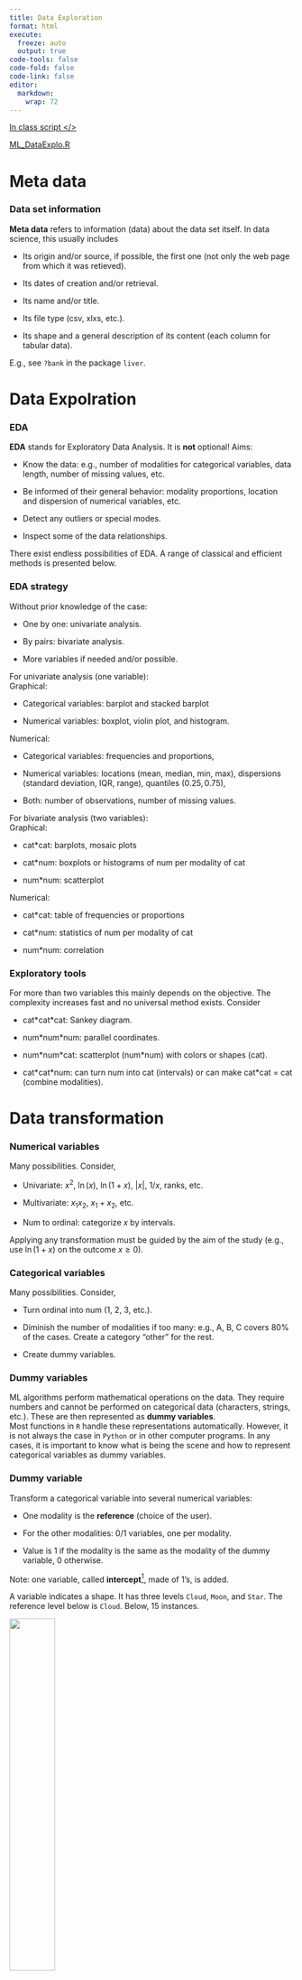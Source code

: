 ```yaml
---
title: Data Exploration
format: html
execute:
  freeze: auto
  output: true
code-tools: false
code-fold: false
code-link: false
editor: 
  markdown: 
    wrap: 72
---
```


[In class script
\</\>](https://github.com/do-unil/mlba/blob/main/lectures/02_DataExploration/ML_DataExplo.R)

[ML_DataExplo.R](ML_DataExplo.R)

# Meta data

### Data set information

**Meta data** refers to information (data) about the data set itself. In
data science, this usually includes

-   Its origin and/or source, if possible, the first one (not only the
    web page from which it was retieved).

-   Its dates of creation and/or retrieval.

-   Its name and/or title.

-   Its file type (csv, xlxs, etc.).

-   Its shape and a general description of its content (each column for
    tabular data).

E.g., see `?bank` in the package `liver`.

# Data Expolration

### EDA

**EDA** stands for Exploratory Data Analysis. It is **not** optional!
Aims:

-   Know the data: e.g., number of modalities for categorical variables,
    data length, number of missing values, etc.

-   Be informed of their general behavior: modality proportions,
    location and dispersion of numerical variables, etc.

-   Detect any outliers or special modes.

-   Inspect some of the data relationships.

There exist endless possibilities of EDA. A range of classical and
efficient methods is presented below.

### EDA strategy

Without prior knowledge of the case:

-   One by one: univariate analysis.

-   By pairs: bivariate analysis.

-   More variables if needed and/or possible.

For univariate analysis (one variable):\
Graphical:

-   Categorical variables: barplot and stacked barplot

-   Numerical variables: boxplot, violin plot, and histogram.

Numerical:

-   Categorical variables: frequencies and proportions,

-   Numerical variables: locations (mean, median, min, max), dispersions
    (standard deviation, IQR, range), quantiles ($0.25, 0.75$),

-   Both: number of observations, number of missing values.

For bivariate analysis (two variables):\
Graphical:

-   cat\*cat: barplots, mosaic plots

-   cat\*num: boxplots or histograms of num per modality of cat

-   num\*num: scatterplot

Numerical:

-   cat\*cat: table of frequencies or proportions

-   cat\*num: statistics of num per modality of cat

-   num\*num: correlation

### Exploratory tools

For more than two variables this mainly depends on the objective. The
complexity increases fast and no universal method exists. Consider

-   cat\*cat\*cat: Sankey diagram.

-   num\*num\*num: parallel coordinates.

-   num\*num\*cat: scatterplot (num\*num) with colors or shapes (cat).

-   cat\*cat\*num: can turn num into cat (intervals) or can make
    cat\*cat = cat (combine modalities).

# Data transformation

### Numerical variables

Many possibilities. Consider,

-   Univariate: $x^2$, $\ln(x)$, $\ln(1+x)$, $|x|$, $1/x$, ranks, etc.

-   Multivariate: $x_1 x_2$, $x_1 + x_2$, etc.

-   Num to ordinal: categorize $x$ by intervals.

Applying any transformation must be guided by the aim of the study
(e.g., use $\ln(1+x)$ on the outcome $x\geq 0$).

### Categorical variables

Many possibilities. Consider,

-   Turn ordinal into num (1, 2, 3, etc.).

-   Diminish the number of modalities if too many: e.g., A, B, C covers
    $80\%$ of the cases. Create a category "other" for the rest.

-   Create dummy variables.

### Dummy variables

ML algorithms perform mathematical operations on the data. They require
numbers and cannot be performed on categorical data (characters,
strings, etc.). These are then represented as **dummy variables**.\
Most functions in `R` handle these representations automatically.
However, it is not always the case in `Python` or in other computer
programs. In any cases, it is important to know what is being the scene
and how to represent categorical variables as dummy variables.

### Dummy variable

Transform a categorical variable into several numerical variables:

-   One modality is the **reference** (choice of the user).

-   For the other modalities: $0/1$ variables, one per modality.

-   Value is 1 if the modality is the same as the modality of the dummy
    variable, 0 otherwise.

Note: one variable, called **intercept**[^1], made of 1's, is added.

[^1]: In most algorithm, especially in regressions. In Neural Network,
    it is called the **bias**.

A variable indicates a shape. It has three levels `Cloud`, `Moon`, and
`Star`. The reference level below is `Cloud`. Below, 15 instances.

![](../Graphs/Dummy_1.png){width="40%" fig-align="center"}

### Dummy variable example

The same example when the reference level below is `Moon`.

![](../Graphs/Dummy_2.png){width="45%" fig-align="center"}

# Missing values

Missing value analysis is **never** easy and would deserve a whole
course. In a quick fix, consider

-   Detect: which variables, which code (e.g., `NA`, $-999$, etc.).

-   Quantify: how many (number and proportion) for variables and cases.

-   Relate: two (or more) variables are systematically missing together?

In absence of data, lot of techniques break down. Can this be solved
perfectly? No.

### Dealing with (without) missing values

Various techniques, none of which is perfect:

-   Remove the cases with at least one missing feature.

-   Remove the feature with too many missing values.

-   Input the missing value.

### Remove cases

Pro:

-   Very simple and systematic

Cons:

-   Can leave no data: e.g., one variable is $99\%$ systematically
    missing.

-   Can bias the analysis: e.g., missing is linked to the outcome (NMAR)

### Remove features

Pro:

-   if most of the missing values are concentrated in one feature, then
    it saves lot of cases.

Cons:

-   Can leave out important information.

Consider also replacing the feature by indicator "0/1" for missing or
not.

### Imputation

-   **Naive:** per feature, replace NA by average or median (num), or
    the most frequent modality (cat).

    -   Pro: None.

    -   Cons: Avoid if possible (even if it is often used).

-   **Model based:** use the other features to predict the missing one
    (case by case).

    -   Pro: Use all the available information.

    -   Cons: Incorrectly diminish the noise in the data which enforce
        the correlation and give a wrong impression of certainty.

More advanced methods: repeated random imputation, EM algorithm, etc.

# Outliers

### Definition

Behind the term **outlier** hides lots of ideas. It can be
(non-exhaustive)

-   An impossible value: exceeding physical limits.

-   An extreme value of a feature: possible but out of some predefined
    bounds.

-   An unlikely value: unlikely given the other features.

The second case is limited to numerical features. The two others can be
categorical features.

### Detection

For the three previous cases, consider

-   Often easy to detect from prior information. E.g., negative surface
    in a real estate data study, time exceeding 1 hour in a 1-hour
    observation study, etc.

-   Use boxplot to point them: values beyond $1.5$ IQR from the
    quartile. E.g., age of 101 years when the other largest observed is
    35 years.

-   Complex: use prior knowledge or a model. E.g., a room used for an
    RMI in a hospital for a specific diagnostic for which this room is
    never used, a yearly wage greater than $\$1'000'000$ for a job in
    manufacturing.

### Discussion

With outliers, things are never simple and automatic removal is often a
bad idea. In an ideal world, only errors should be removed. Consider,

-   **Check the facts**: how many (if only one then it could be removed
    safely), where, which features?

-   Inquiry **how the data were gathered**: e.g., $5\%$ of the revenues
    are negative. Did you consider possible that the revenue could
    indeed be negative in that study?

-   If set aside then **document it**. This should never be hidden.

-   In some situation, outliers are of interest: e.g., fraud analytics.

# Further words

### Further words

-   Analyze all variables systematically (univariate).

-   Bivariate can be too complex. Select the intersting ones (e.g., in
    supervised learning, outcome vs other).

-   Multivariate analysis be selective.

Common fallacies:

-   Use too many modalities in a categorical variable.

-   Compute correlations between dummy variables.

-   Use missing value indicator as a number (e.g., -999).

-   Transformations are not neutral. They influence the final
    conclusion. They must be taken into account and transparent.

-   Think that EDA is a one way through. It is a
    recursive/trial-and-error process (not unusual $90\%$ of the
    work...)
